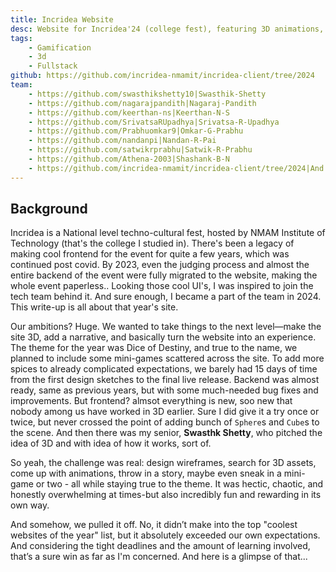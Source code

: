 ```yaml
---
title: Incridea Website
desc: Website for Incridea'24 (college fest), featuring 3D animations, character animations and many more
tags: 
    - Gamification
    - 3d
    - Fullstack
github: https://github.com/incridea-nmamit/incridea-client/tree/2024
team: 
    - https://github.com/swasthikshetty10|Swasthik-Shetty
    - https://github.com/nagarajpandith|Nagaraj-Pandith
    - https://github.com/keerthan-ns|Keerthan-N-S
    - https://github.com/SrivatsaRUpadhya|Srivatsa-R-Upadhya
    - https://github.com/Prabhuomkar9|Omkar-G-Prabhu
    - https://github.com/nandanpi|Nandan-R-Pai
    - https://github.com/satwikrprabhu|Satwik-R-Prabhu
    - https://github.com/Athena-2003|Shashank-B-N
    - https://github.com/incridea-nmamit/incridea-client/tree/2024|And more ↓
---
```



## Background

Incridea is a National level techno-cultural fest, hosted by NMAM Institute of Technology (that's the college I studied in). There's been a legacy of making cool frontend for the event for quite a few years, which was continued post covid. By 2023, even the judging process and almost the entire backend of the event were fully migrated to the website, making the whole event paperless.. Looking those cool UI's, I was inspired to join the tech team behind it. And sure enough, I became a part of the team in 2024. This write-up is all about that year's site.

Our ambitions? Huge. We wanted to take things to the next level—make the site 3D, add a narrative, and basically turn the website into an experience. The theme for the year was Dice of Destiny, and true to the name, we planned to include some mini-games scattered across the site. To add more spices to already complicated expectations, we barely had 15 days of time from the first design sketches to the final live release. Backend was almost ready, same as previous years, but with some much-needed bug fixes and improvements. But frontend? almsot everything is new, soo new that nobody among us have worked in 3D earlier. Sure I did give it a try once or twice, but never crossed the point of adding bunch of `Sphere`s and `Cube`s to the scene. And then there was my senior, **Swasthk Shetty**, who pitched the idea of 3D and with idea of how it works, sort of. 

So yeah, the challenge was real: design wireframes, search for 3D assets, come up with animations, throw in a story, maybe even sneak in a mini-game or two - all while staying true to the theme. It was hectic, chaotic, and honestly overwhelming at times-but also incredibly fun and rewarding in its own way.

And somehow, we pulled it off. No, it didn’t make into the top "coolest websites of the year" list, but it absolutely exceeded our own expectations. And considering the tight deadlines and the amount of learning involved, that’s a sure win as far as I'm concerned. And here is a glimpse of that...

<Carousel 
  uid="incridea" 
  contents={contents}
/>


